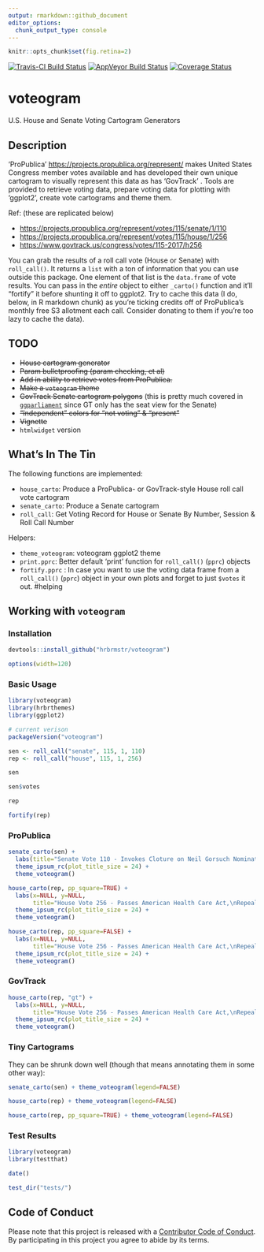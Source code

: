 ```yaml
---
output: rmarkdown::github_document
editor_options: 
  chunk_output_type: console
---
```

```r
knitr::opts_chunk$set(fig.retina=2)
```

[![Travis-CI Build Status](https://travis-ci.org/hrbrmstr/voteogram.svg?branch=master)](https://travis-ci.org/hrbrmstr/voteogram)
[![AppVeyor Build Status](https://ci.appveyor.com/api/projects/status/github/hrbrmstr/voteogram?branch=master&svg=true)](https://ci.appveyor.com/project/hrbrmstr/voteogram)
[![Coverage Status](https://img.shields.io/codecov/c/github/hrbrmstr/voteogram/master.svg)](https://codecov.io/github/hrbrmstr/voteogram?branch=master)

# voteogram

U.S. House and Senate Voting Cartogram Generators

## Description

'ProPublica' <https://projects.propublica.org/represent/> makes United States Congress member votes available and has developed their own unique cartogram to visually represent this data as has 'GovTrack' <URL_AT_SOME_POINT> . Tools are provided to retrieve voting data, prepare voting data for plotting with 'ggplot2', create vote cartograms and theme them.
    
Ref: (these are replicated below)

- <https://projects.propublica.org/represent/votes/115/senate/1/110>
- <https://projects.propublica.org/represent/votes/115/house/1/256>
- <https://www.govtrack.us/congress/votes/115-2017/h256>

You can grab the results of a roll call vote (House or Senate) with `roll_call()`. It returns a `list` with a ton of information that you can use outside this package. One
element of that list is the `data.frame` of vote results. You can pass in the _entire_
object to either `_carto()` function and it'll "fortify" it before shunting it off
to ggplot2. Try to cache this data (I do, below, in R markdown chunk) as you're ticking credits off of ProPublica's monthly free S3 allotment each call. Consider donating to them if you're too lazy to cache the data). 

## TODO

- <strike>House cartogram generator</strike>
- <strike>Param bulletproofing (param checking, et al)</strike>
- <strike>Add in ability to retrieve votes from ProPublica.</strike>
- <strike>Make a `voteogram` theme</strike>
- <strike>GovTrack Senate cartogram polygons</strike> (this is pretty much covered in [`ggparliament`](https://github.com/leeper/ggparliament) since GT only has the seat view for the Senate)
- <strike>"Independent" colors for "not voting" & "present"</strike>
- <strike>Vignette</strike>
- `htmlwidget` version

## What's In The Tin

The following functions are implemented:

- `house_carto`:	Produce a ProPublica- or GovTrack-style House roll call vote cartogram
- `senate_carto`:	Produce a Senate cartogram
- `roll_call`:	Get Voting Record for House or Senate By Number, Session & Roll Call Number

Helpers: 

- `theme_voteogram`: voteogram ggplot2 theme
- `print.pprc`:	Better default 'print' function for `roll_call()` (`pprc`) objects
- `fortify.pprc` : In case you want to use the voting data frame from a `roll_call()` (`pprc`) object in your own plots and forget to just `$votes` it out. #helping

## Working with `voteogram`

### Installation

```r
devtools::install_github("hrbrmstr/voteogram")
```

```r
options(width=120)
```

### Basic Usage

```r
library(voteogram)
library(hrbrthemes)
library(ggplot2)

# current verison
packageVersion("voteogram")
```

```r
sen <- roll_call("senate", 115, 1, 110)
rep <- roll_call("house", 115, 1, 256)
```

```r
sen

sen$votes
```

```r
rep

fortify(rep)
```

### ProPublica

```r
senate_carto(sen) +
  labs(title="Senate Vote 110 - Invokes Cloture on Neil Gorsuch Nomination") +
  theme_ipsum_rc(plot_title_size = 24) +
  theme_voteogram()
```

```r
house_carto(rep, pp_square=TRUE) +
  labs(x=NULL, y=NULL, 
       title="House Vote 256 - Passes American Health Care Act,\nRepealing Obamacare") +
  theme_ipsum_rc(plot_title_size = 24) +
  theme_voteogram()
```

```r
house_carto(rep, pp_square=FALSE) +
  labs(x=NULL, y=NULL, 
       title="House Vote 256 - Passes American Health Care Act,\nRepealing Obamacare") +
  theme_ipsum_rc(plot_title_size = 24) +
  theme_voteogram()
```

### GovTrack

```r
house_carto(rep, "gt") +
  labs(x=NULL, y=NULL, 
       title="House Vote 256 - Passes American Health Care Act,\nRepealing Obamacare") +
  theme_ipsum_rc(plot_title_size = 24) +
  theme_voteogram()
```

### Tiny Cartograms

They can be shrunk down well (though that means annotating them in some other way):

```r
senate_carto(sen) + theme_voteogram(legend=FALSE)
```

```r
house_carto(rep) + theme_voteogram(legend=FALSE)
```

```r
house_carto(rep, pp_square=TRUE) + theme_voteogram(legend=FALSE)
```

### Test Results

```r
library(voteogram)
library(testthat)

date()

test_dir("tests/")
```

## Code of Conduct

Please note that this project is released with a [Contributor Code of Conduct](CONDUCT.md). By participating in this project you agree to abide by its terms.